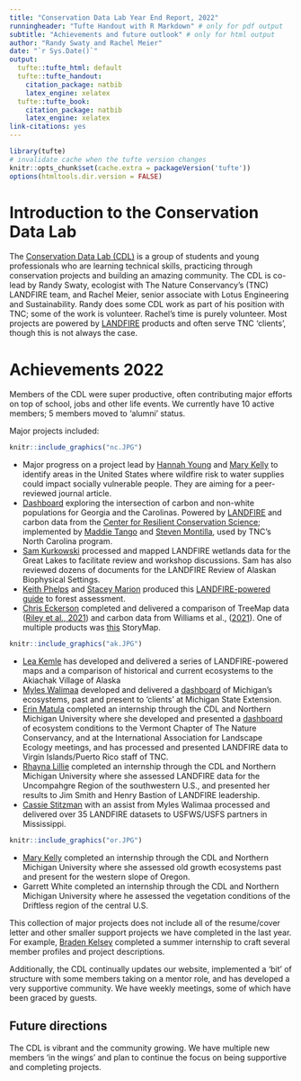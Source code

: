 ```yaml
---
title: "Conservation Data Lab Year End Report, 2022"
runningheader: "Tufte Handout with R Markdown" # only for pdf output
subtitle: "Achievements and future outlook" # only for html output
author: "Randy Swaty and Rachel Meier"
date: "`r Sys.Date()`"
output:
  tufte::tufte_html: default
  tufte::tufte_handout:
    citation_package: natbib
    latex_engine: xelatex
  tufte::tufte_book:
    citation_package: natbib
    latex_engine: xelatex
link-citations: yes
---
```


```r
library(tufte)
# invalidate cache when the tufte version changes
knitr::opts_chunk$set(cache.extra = packageVersion('tufte'))
options(htmltools.dir.version = FALSE)
```

# Introduction to the Conservation Data Lab

  The [Conservation Data Lab (CDL)](https://conservationdatalab.org/) is a group of students and young professionals who are learning technical skills, practicing through conservation projects and building an amazing community.  The CDL is co-lead by Randy Swaty, ecologist with The Nature Conservancy's (TNC) LANDFIRE team, and Rachel Meier, senior associate with Lotus Engineering and Sustainability.  Randy does some CDL work as part of his position with TNC; some of the work is volunteer.  Rachel's time is purely volunteer.  Most projects are powered by [LANDFIRE](https://landfire.gov/) products and often serve TNC 'clients', though this is not always the case.


# Achievements 2022

Members of the CDL were super productive, often contributing major efforts on top of school, jobs and other life events.  We currently have 10 active members;  5 members moved to 'alumni' status.  

Major projects included:


```r

knitr::include_graphics("nc.JPG")
```
* Major progress on a project lead by [Hannah Young](https://conservationdatalab.org/author/hannah-young/) and [Mary Kelly](https://conservationdatalab.org/author/mary-kelly/) to identify areas in the United States where wildfire risk to water supplies could impact socially vulnerable people.  They are aiming for a peer-reviewed journal article.
* [Dashboard](https://rswaty.github.io/carbonBlockGroups/dash.html#the-map) exploring the intersection of carbon and non-white populations for Georgia and the Carolinas.  Powered by [LANDFIRE](https://landfire.gov/) and carbon data from the [Center for Resilient Conservation Science](https://crcs.tnc.org/); implemented by [Maddie Tango](https://www.linkedin.com/in/madeleinetango/) and [Steven Montilla](https://www.linkedin.com/in/steven-montilla-172437150/), used by TNC's North Carolina program.
* [Sam Kurkowski](https://conservationdatalab.org/author/sam-kurkowski/) processed and mapped LANDFIRE wetlands data for the Great Lakes to facilitate review and workshop discussions.  Sam has also reviewed dozens of documents for the LANDFIRE Review of Alaskan Biophysical Settings.
* [Keith Phelps](https://www.linkedin.com/in/keith-phelps-5aa9921a2/) and [Stacey Marion](https://staceymarion.com/) produced this [LANDFIRE-powered guide](https://thenatureconservancy.github.io/landfire-guide/) to forest assessment.  
* [Chris Eckerson](https://www.linkedin.com/in/chris-eckerson-4395b8161/) completed and delivered a comparison of TreeMap data ([Riley et al., 2021](https://www.firelab.org/project/treemap-tree-level-model-forests-united-states)) and carbon data from Williams et al., ([2021](https://daac.ornl.gov/CMS/guides/AGB_NEP_Disturbance_US_Forests.html)).  One of multiple products was [this](https://storymaps.arcgis.com/stories/72b5a732828c48d2b32148e42cc3325f) StoryMap.
```r

knitr::include_graphics("ak.JPG")
```
* [Lea Kemle](https://conservationdatalab.org/author/lea-kemle/) has developed and delivered a series of LANDFIRE-powered maps and a comparison of historical and current ecosystems to the Akiachak Village of Alaska
* [Myles Walimaa](https://mwalimaa.github.io/portfolio/) developed and delivered a [dashboard](https://mwalimaa.github.io/michigan_ecosystems/) of Michigan's ecosystems, past and present to 'clients' at Michigan State Extension.
* [Erin Matula](https://conservationdatalab.org/author/erin-matula/) completed an internship through the CDL and Northern Michigan University where she developed and presented a [dashboard](https://ematula3.github.io/VTFdash/webhost.html) of ecosystem conditions to the Vermont Chapter of The Nature Conservancy, and at the International Association for Landscape Ecology meetings,  and has processed and presented LANDFIRE data to Virgin Islands/Puerto Rico staff of TNC.
* [Rhayna Lillie](https://conservationdatalab.org/author/rhayna-lillie/) completed an internship through the CDL and Northern Michigan University where she assessed LANDFIRE data for the Uncompahgre Region of the southwestern U.S., and presented her results to Jim Smith and Henry Bastion of LANDFIRE leadership. 
* [Cassie Stitzman](https://conservationdatalab.org/author/cassie-stitzman/) with an assist from Myles Walimaa processed and delivered over 35 LANDFIRE datasets to USFWS/USFS partners in Mississippi. 


```r

knitr::include_graphics("or.JPG")
```

* [Mary Kelly](https://conservationdatalab.org/author/mary-kelly/) completed an internship through the CDL and Northern Michigan University where she assessed old growth ecosystems past and present for the western slope of Oregon. 
* Garrett White completed an internship through the CDL and Northern Michigan University where he assessed the vegetation conditions of the Driftless region of the central U.S.

This collection of major projects does not include all of the resume/cover letter and other smaller support projects we have completed in the last year. For example, [Braden Kelsey](https://conservationdatalab.org/project/braden/) completed a summer internship to craft several member profiles and project descriptions. 

Additionally, the CDL continually updates our website, implemented a 'bit' of structure with some members taking on a mentor role, and has developed a very supportive community.  We have weekly meetings, some of which have been graced by guests.  

## Future directions

The CDL is vibrant and the community growing.  We have multiple new members 'in the wings' and plan to continue the focus on being supportive and completing projects.  



